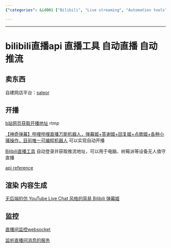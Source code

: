 ```yaml
---
{"categories": &id001 ["Bilibili", "Live streaming", "Automation tools", "Shop on Bilibili", "Content generation", "Monitoring", "Rendering"], "category": "Live Streaming", "date": "2023-12-22 23:52:59", "description": "This article explores various tools and techniques for automating Bilibili live streaming, including setting up an online store on the platform, strategies for starting live broadcasts, as well as options for content creation, monitoring, and rendering.", "tags": *id001, "title": "bilibili直播api 直播工具 自动直播 自动推流"}

---
```


------

# bilibili直播api 直播工具 自动直播 自动推流

## 卖东西

自建网店平台：[saleor](https://github.com/saleor/saleor)

## 开播

[b站网页获取开播地址](https://link.bilibili.com/p/center/index#/my-room/start-live) rtmp

[【神奇弹幕】哔哩哔哩直播万能机器人，弹幕姬+答谢姬+回复姬+点歌姬+各种小骚操作，目前唯一可编程机器人](https://github.com/iwxyi/Bilibili-MagicalDanmaku) 可以实现自动开播

[Bilibili直播工具](https://github.com/withsalt/BilibiliLiveTools) 自动登录并获取推流地址，可以用于电脑、树莓派等设备无人值守直播

[api reference](https://github.com/SocialSisterYi/bilibili-API-collect/blob/340646baf443db8f409d40495ce8fa363c52cbe5/live/manage.md)

## 渲染 内容生成

[无后端的仿 YouTube Live Chat 风格的简易 Bilibili 弹幕姬](https://github.com/Tsuk1ko/bilibili-live-chat)

## 监控

[直播间监控websocket](https://github.com/simon300000/bilibili-live-ws)

[监听直播间消息的服务](https://github.com/pandaGao/bilibili-live)

